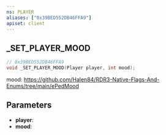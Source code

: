 ```yaml
---
ns: PLAYER
aliases: ["0x39BED552DB46FFA9"]
apiset: client
---
```

## _SET_PLAYER_MOOD

```c
// 0x39BED552DB46FFA9
void _SET_PLAYER_MOOD(Player player, int mood);
```

mood: https://github.com/Halen84/RDR3-Native-Flags-And-Enums/tree/main/ePedMood

## Parameters
* **player**:
* **mood**: